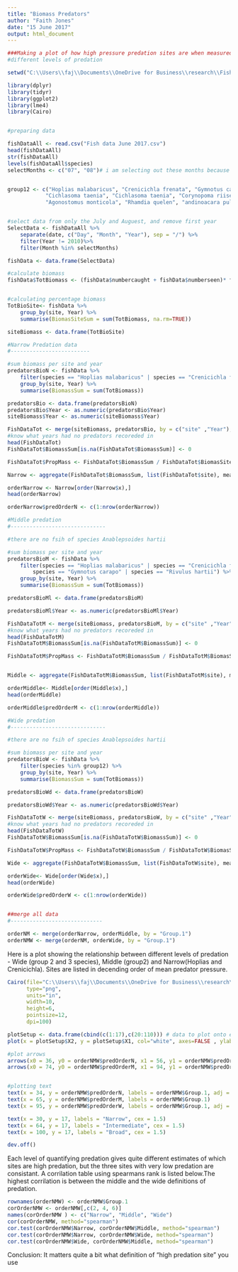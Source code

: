 ---
title: "Biomass Predators"
author: "Faith Jones"
date: "15 June 2017"
output: html_document
---
```{r, include=FALSE}
###Making a plot of how high pressure predation sites are when measured in 
#different levels of predation

setwd("C:\\Users\\faj\\Documents\\OneDrive for Business\\research\\FishPredation\\Data")

library(dplyr)
library(tidyr)
library(ggplot2)
library(lme4)
library(Cairo)


#preparing data 

fishDataAll <- read.csv("Fish data June 2017.csv")
head(fishDataAll)
str(fishDataAll)
levels(fishDataAll$species)
selectMonths <- c("07", "08")# i am selecting out these months because then i can use the last timepoint 


group12 <- c("Hoplias malabaricus", "Crenicichla frenata", "Gymnotus carapo", "Anablepsoides hartii",
			"Cichlasoma taenia", "Cichlasoma taenia", "Corynopoma riisei", "Roeboides dientonito", 
			"Agonostomus monticola", "Rhamdia quelen", "andinoacara pulcher", "Hemigrammus unilineatus", "Rivulus hartii")


#select data from only the July and Auguest, and remove first year 
SelectData <- fishDataAll %>% 
	separate(date, c("Day", "Month", "Year"), sep = "/") %>%
	filter(Year != 2010)%>%
	filter(Month %in% selectMonths)

fishData <- data.frame(SelectData)

#calculate biomass
fishData$TotBiomass <- (fishData$numbercaught + fishData$numberseen)* fishData$weight


#calculating percentage biomass
TotBioSite<- fishData %>% 
	group_by(site, Year) %>%
	summarise(BiomasSiteSum = sum(TotBiomass, na.rm=TRUE))

siteBiomass <- data.frame(TotBioSite)

#Narrow Predation data
#-------------------------

#sum biomass per site and year
predatorsBioN <- fishData %>% 
	filter(species == "Hoplias malabaricus" | species == "Crenicichla frenata") %>%
	group_by(site, Year) %>%
	summarise(BiomassSum = sum(TotBiomass))

predatorsBio <- data.frame(predatorsBioN)
predatorsBio$Year <- as.numeric(predatorsBio$Year)
siteBiomass$Year <- as.numeric(siteBiomass$Year)

FishDataTot <- merge(siteBiomass, predatorsBio, by = c("site" ,"Year"),all=TRUE) # this makes sure i 
#know what years had no predators recoreded in 
head(FishDataTot)
FishDataTot$BiomassSum[is.na(FishDataTot$BiomassSum)] <- 0

FishDataTot$PropMass <- FishDataTot$BiomassSum / FishDataTot$BiomasSiteSum

Narrow <- aggregate(FishDataTot$BiomassSum, list(FishDataTot$site), mean, na.rm=TRUE)

orderNarrow <- Narrow[order(Narrow$x),]
head(orderNarrow)

orderNarrow$predOrderN <- c(1:nrow(orderNarrow))

#Middle predation 
#------------------------------

#there are no fsih of species Anablepsoides hartii

#sum biomass per site and year
predatorsBioM <- fishData %>% 
	filter(species == "Hoplias malabaricus" | species == "Crenicichla frenata" | 
		species == "Gymnotus carapo" | species == "Rivulus hartii") %>%
	group_by(site, Year) %>%
	summarise(BiomassSum = sum(TotBiomass))

predatorsBioMl <- data.frame(predatorsBioM)

predatorsBioMl$Year <- as.numeric(predatorsBioMl$Year)

FishDataTotM <- merge(siteBiomass, predatorsBioM, by = c("site" ,"Year"),all=TRUE) # this makes sure i 
#know what years had no predators recoreded in 
head(FishDataTotM)
FishDataTotM$BiomassSum[is.na(FishDataTotM$BiomassSum)] <- 0

FishDataTotM$PropMass <- FishDataTotM$BiomassSum / FishDataTotM$BiomasSiteSum


Middle <- aggregate(FishDataTotM$BiomassSum, list(FishDataTotM$site), mean, na.rm=TRUE)

orderMiddle<- Middle[order(Middle$x),]
head(orderMiddle)

orderMiddle$predOrderM <- c(1:nrow(orderMiddle))

#Wide predation 
#------------------------------

#there are no fsih of species Anablepsoides hartii

#sum biomass per site and year
predatorsBioW <- fishData %>% 
	filter(species %in% group12) %>%
	group_by(site, Year) %>%
	summarise(BiomassSum = sum(TotBiomass))

predatorsBioWd <- data.frame(predatorsBioW)

predatorsBioWd$Year <- as.numeric(predatorsBioWd$Year)

FishDataTotW <- merge(siteBiomass, predatorsBioW, by = c("site" ,"Year"),all=TRUE) # this makes sure i 
#know what years had no predators recoreded in 
head(FishDataTotW)
FishDataTotW$BiomassSum[is.na(FishDataTotW$BiomassSum)] <- 0

FishDataTotW$PropMass <- FishDataTotW$BiomassSum / FishDataTotW$BiomasSiteSum

Wide <- aggregate(FishDataTotW$BiomassSum, list(FishDataTotW$site), mean, na.rm=TRUE)

orderWide<- Wide[order(Wide$x),]
head(orderWide)

orderWide$predOrderW <- c(1:nrow(orderWide))


##merge all data 
#-----------------------------

orderNM <- merge(orderNarrow, orderMiddle, by = "Group.1")
orderNMW <- merge(orderNM, orderWide, by = "Group.1")

```

Here is a plot showing the relationship between different levels of predation - 
Wide (group 2 and 3 species), Middle (group2) and Narrow(Hoplias and Crenicichla).
Sites are listed in decending order of mean predator pressure.

```{r}

Cairo(file="C:\\Users\\faj\\Documents\\OneDrive for Business\\research\\bioTIME\\users\\Faith\\TriniFishPredation\\Biomass_tangle.png",
      type="png",
      units="in", 
      width=10,
      height=6,
      pointsize=12,
      dpi=100)

plotSetup <- data.frame(cbind(c(1:17),c(20:110))) # data to plot onto emptyp plot
plot(x = plotSetup$X2, y = plotSetup$X1, col="white", axes=FALSE , ylab = " ", xlab = "  ", type = "n")

#plot arrows
arrows(x0 = 36, y0 = orderNMW$predOrderN, x1 = 56, y1 = orderNMW$predOrderM, length = 0.001)
arrows(x0 = 74, y0 = orderNMW$predOrderM, x1 = 94, y1 = orderNMW$predOrderW, length = 0.001)


#plotting text 
text(x = 34, y = orderNMW$predOrderN, labels = orderNMW$Group.1, adj = c(1,NA))
text(x = 65, y = orderNMW$predOrderM, labels = orderNMW$Group.1)
text(x = 95, y = orderNMW$predOrderW, labels = orderNMW$Group.1, adj = c(0,NA))

text(x = 30, y = 17, labels = "Narrow", cex = 1.5)
text(x = 64, y = 17, labels = "Intermediate", cex = 1.5)
text(x = 100, y = 17, labels = "Broad", cex = 1.5)

dev.off()

```

Each level of quantifying predation gives quite different estimates of which sites are high 
predation, but the three sites with very low predation are consistant. A corrilation
table using spearmans rank is listed below.The highest corrilation is between the
middle and the wide definitions of predation. 

```{r}
rownames(orderNMW) <- orderNMW$Group.1
corOrderNMW <- orderNMW[,c(2, 4, 6)] 
names(corOrderNMW ) <- c("Narrow", "Middle", "Wide")
cor(corOrderNMW, method="spearman")
cor.test(corOrderNMW$Narrow, corOrderNMW$Middle, method="spearman")
cor.test(corOrderNMW$Narrow, corOrderNMW$Wide, method="spearman")
cor.test(corOrderNMW$Wide, corOrderNMW$Middle, method="spearman")
```

Conclusion: It matters quite a bit what definition of "high predation site" you 
use 
